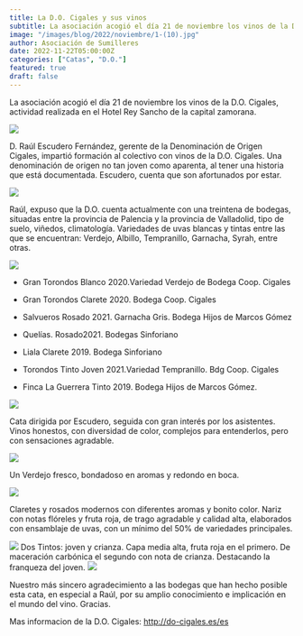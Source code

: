 ```yaml
---
title: La D.O. Cigales y sus vinos
subtitle: La asociación acogió el día 21 de noviembre los vinos de la D.O. Cigales, actividad realizada en el Hotel Rey Sancho de la capital zamorana.
image: "/images/blog/2022/noviembre/1-(10).jpg"
author: Asociación de Sumilleres
date: 2022-11-22T05:00:00Z
categories: ["Catas", "D.O."]
featured: true
draft: false
---
```

La asociación acogió el día 21 de noviembre los vinos de la D.O. Cigales, actividad realizada en el Hotel Rey Sancho de la capital zamorana.

<image src="../../../public/images/blog/2022/noviembre/1-(11).jpg" />

D. Raúl Escudero Fernández, gerente de la Denominación de Origen Cigales, impartió formación al colectivo con vinos de la D.O. Cigales. Una denominación de origen no tan joven como aparenta, al tener una historia que está documentada. Escudero, cuenta que son afortunados por estar.

<image src="../../../public/images/blog/2022/noviembre/1-(13).jpg" />

Raúl, expuso que la D.O. cuenta actualmente con una treintena de bodegas, situadas entre la provincia de Palencia y la provincia de Valladolid, tipo de suelo, viñedos, climatología. Variedades de uvas blancas y tintas entre las que se encuentran: Verdejo, Albillo, Tempranillo, Garnacha, Syrah, entre otras. 

<image src="../../../public/images/blog/2022/noviembre/1-(15).jpg" />

- Gran Torondos Blanco 2020.Variedad Verdejo de Bodega Coop. Cigales

- Gran Torondos Clarete 2020. Bodega Coop. Cigales

- Salvueros Rosado 2021. Garnacha Gris. Bodega Hijos de Marcos Gómez

- Quelías. Rosado2021. Bodegas Sinforiano

- Liala Clarete 2019. Bodega Sinforiano

- Torondos Tinto Joven 2021.Variedad Tempranillo. Bdg Coop. Cigales

- Finca La Guerrera Tinto 2019. Bodega Hijos de Marcos Gómez.

<image src="../../../public/images/blog/2022/noviembre/1-(10).jpg" />

Cata dirigida por Escudero, seguida con gran interés por los asistentes. Vinos honestos, con diversidad de color, complejos para entenderlos, pero con sensaciones agradable.

<image src="../../../public/images/blog/2022/noviembre/1-(12).jpg" />

Un Verdejo fresco, bondadoso en aromas y redondo en boca.

<image src="../../../public/images/blog/2022/noviembre/1-(14).jpg" />

Claretes y rosados modernos con diferentes aromas y bonito color. Nariz con notas flóreles y fruta roja, de trago agradable y calidad alta, elaborados con ensamblaje de uvas, con un mínimo del 50% de variedades principales.

<image src="../../../public/images/blog/2022/noviembre/1-(8).jpg" />
Dos Tintos: joven y crianza. Capa media alta, fruta roja en el primero. De maceración carbónica el segundo con nota de crianza. Destacando la franqueza del joven.

<image src="../../../public/images/blog/2022/noviembre/1-(9).jpg" />

Nuestro más sincero agradecimiento a las bodegas que han hecho posible esta cata, en especial a Raúl, por su amplio conocimiento e implicación en el mundo del vino. Gracias. 

Mas informacion de la D.O. Cigales: http://do-cigales.es/es 